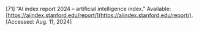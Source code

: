 \[71\]	“AI index report 2024 – artificial intelligence index.” Available: [https://aiindex.stanford.edu/report/](https://aiindex.stanford.edu/report/). \[Accessed: Aug. 11, 2024\]
